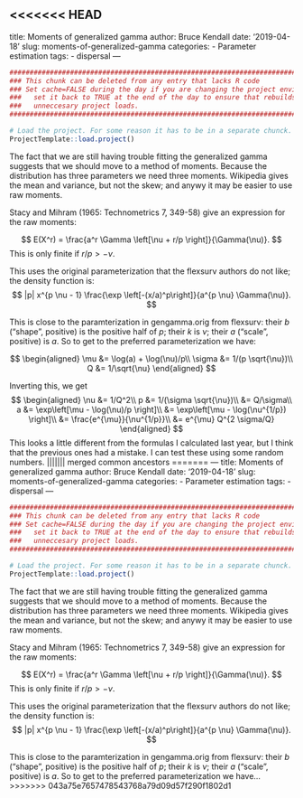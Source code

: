 <<<<<<< HEAD
---
title: Moments of generalized gamma
author: Bruce Kendall
date: '2019-04-18'
slug: moments-of-generalized-gamma
categories:
  - Parameter estimation
tags:
  - dispersal
---
```r
#######################################################################################
### This chunk can be deleted from any entry that lacks R code                      ###
### Set cache=FALSE during the day if you are changing the project environment;     ###
###   set it back to TRUE at the end of the day to ensure that rebuilds don't do    ###
###   unneccesary project loads.                                                    ###
#######################################################################################

# Load the project. For some reason it has to be in a separate chunck.
ProjectTemplate::load.project()
```

The fact that we are still having trouble fitting the generalized gamma suggests that we should move to a method of moments. Because the distribution has three parameters we need three moments. Wikipedia gives the mean and variance, but not the skew; and anywy it may be easier to use raw moments.

Stacy and Mihram (1965: Technometrics 7, 349-58) give an expression for the raw moments:

$$
E(X^r) = \frac{a^r \Gamma \left[\nu + r/p \right]}{\Gamma(\nu)}.
$$
This is only finite if $r/p > -\nu$.

This uses the original parameterization that the flexsurv authors do not like; the density function is:
$$
|p| x^{p \nu - 1} \frac{\exp \left[-(x/a)^p\right]}{a^{p \nu} \Gamma(\nu)}.
$$

This is close to the paramterization in gengamma.orig from flexsurv: their $b$ ("shape", positive) is the positive half of $p$; their $k$ is $\nu$; their $a$ ("scale", positive) is $a$. So to get to the preferred parameterization we have:

$$
\begin{aligned}
\mu &= \log(a) + \log(\nu)/p\\
\sigma &= 1/(p \sqrt{\nu})\\
Q &= 1/\sqrt{\nu}
\end{aligned}
$$

Inverting this, we get
$$
\begin{aligned}
\nu &= 1/Q^2\\
p &= 1/(\sigma \sqrt{\nu})\\
  &= Q/\sigma\\
a &= \exp\left[\mu - \log(\nu)/p \right]\\
  &= \exp\left[\mu - \log(\nu^{1/p}) \right]\\
  &= \frac{e^{\mu}}{\nu^{1/p}}\\
  &= e^{\mu} Q^{2 \sigma/Q}
\end{aligned}
$$
This looks a little different from the formulas I calculated last year, but I think that the previous ones had a mistake. I can test these using some random numbers.
||||||| merged common ancestors
=======
---
title: Moments of generalized gamma
author: Bruce Kendall
date: '2019-04-18'
slug: moments-of-generalized-gamma
categories:
  - Parameter estimation
tags:
  - dispersal
---
```r
#######################################################################################
### This chunk can be deleted from any entry that lacks R code                      ###
### Set cache=FALSE during the day if you are changing the project environment;     ###
###   set it back to TRUE at the end of the day to ensure that rebuilds don't do    ###
###   unneccesary project loads.                                                    ###
#######################################################################################

# Load the project. For some reason it has to be in a separate chunck.
ProjectTemplate::load.project()
```

The fact that we are still having trouble fitting the generalized gamma suggests that we should move to a method of moments. Because the distribution has three parameters we need three moments. Wikipedia gives the mean and variance, but not the skew; and anywy it may be easier to use raw moments.

Stacy and Mihram (1965: Technometrics 7, 349-58) give an expression for the raw moments:

$$
E(X^r) = \frac{a^r \Gamma \left[\nu + r/p \right]}{\Gamma(\nu)}.
$$
This is only finite if $r/p > -\nu$.

This uses the original parameterization that the flexsurv authors do not like; the density function is:
$$
|p| x^{p \nu - 1} \frac{\exp \left[-(x/a)^p\right]}{a^{p \nu} \Gamma(\nu)}.
$$

This is close to the paramterization in gengamma.orig from flexsurv: their $b$ ("shape", positive) is the positive half of $p$; their $k$ is $\nu$; their $a$ ("scale", positive) is $a$. So to get to the preferred parameterization we have...
>>>>>>> 043a75e7657478543768a79d09d57f290f1802d1
